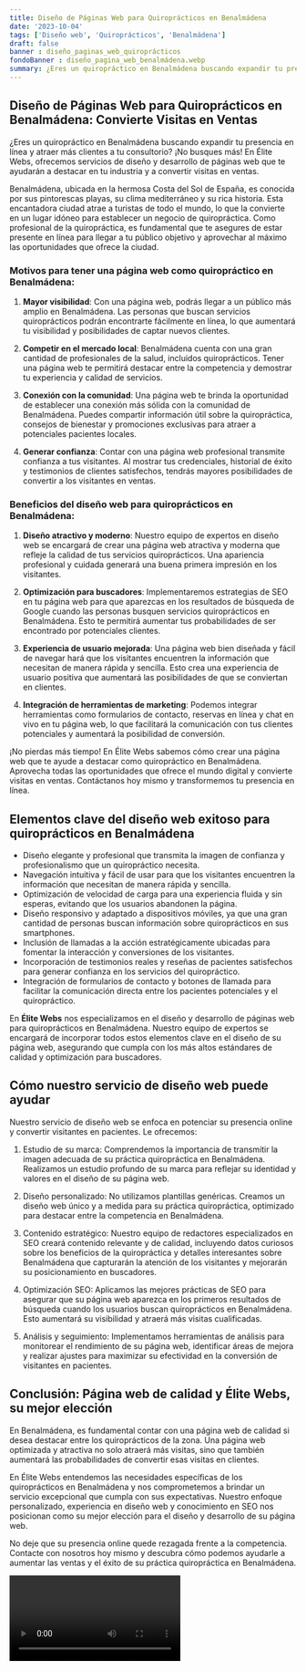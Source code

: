 ```yaml
---
title: Diseño de Páginas Web para Quiroprácticos en Benalmádena
date: '2023-10-04'
tags: ['Diseño web', 'Quiroprácticos', 'Benalmádena']
draft: false
banner : diseño_paginas_web_quiroprácticos
fondoBanner : diseño_pagina_web_benalmádena.webp
summary: ¿Eres un quiropráctico en Benalmádena buscando expandir tu presencia en línea y atraer más clientes a tu consultorio? ¡No busques más! En Élite Webs, ofrecemos servicios de diseño y desarrollo de páginas web que te ayudarán a destacar en tu industria y a convertir visitas en ventas.
---
```


## Diseño de Páginas Web para Quiroprácticos en Benalmádena: Convierte Visitas en Ventas

¿Eres un quiropráctico en Benalmádena buscando expandir tu presencia en línea y atraer más clientes a tu consultorio? ¡No busques más! En Élite Webs, ofrecemos servicios de diseño y desarrollo de páginas web que te ayudarán a destacar en tu industria y a convertir visitas en ventas.

Benalmádena, ubicada en la hermosa Costa del Sol de España, es conocida por sus pintorescas playas, su clima mediterráneo y su rica historia. Esta encantadora ciudad atrae a turistas de todo el mundo, lo que la convierte en un lugar idóneo para establecer un negocio de quiropráctica. Como profesional de la quiropráctica, es fundamental que te asegures de estar presente en línea para llegar a tu público objetivo y aprovechar al máximo las oportunidades que ofrece la ciudad.

### Motivos para tener una página web como quiropráctico en Benalmádena:

1. **Mayor visibilidad**: Con una página web, podrás llegar a un público más amplio en Benalmádena. Las personas que buscan servicios quiroprácticos podrán encontrarte fácilmente en línea, lo que aumentará tu visibilidad y posibilidades de captar nuevos clientes.

2. **Competir en el mercado local**: Benalmádena cuenta con una gran cantidad de profesionales de la salud, incluidos quiroprácticos. Tener una página web te permitirá destacar entre la competencia y demostrar tu experiencia y calidad de servicios.

3. **Conexión con la comunidad**: Una página web te brinda la oportunidad de establecer una conexión más sólida con la comunidad de Benalmádena. Puedes compartir información útil sobre la quiropráctica, consejos de bienestar y promociones exclusivas para atraer a potenciales pacientes locales.

4. **Generar confianza**: Contar con una página web profesional transmite confianza a tus visitantes. Al mostrar tus credenciales, historial de éxito y testimonios de clientes satisfechos, tendrás mayores posibilidades de convertir a los visitantes en ventas.

### Beneficios del diseño web para quiroprácticos en Benalmádena:

1. **Diseño atractivo y moderno**: Nuestro equipo de expertos en diseño web se encargará de crear una página web atractiva y moderna que refleje la calidad de tus servicios quiroprácticos. Una apariencia profesional y cuidada generará una buena primera impresión en los visitantes.

2. **Optimización para buscadores**: Implementaremos estrategias de SEO en tu página web para que aparezcas en los resultados de búsqueda de Google cuando las personas busquen servicios quiroprácticos en Benalmádena. Esto te permitirá aumentar tus probabilidades de ser encontrado por potenciales clientes.

3. **Experiencia de usuario mejorada**: Una página web bien diseñada y fácil de navegar hará que los visitantes encuentren la información que necesitan de manera rápida y sencilla. Esto crea una experiencia de usuario positiva que aumentará las posibilidades de que se conviertan en clientes.

4. **Integración de herramientas de marketing**: Podemos integrar herramientas como formularios de contacto, reservas en línea y chat en vivo en tu página web, lo que facilitará la comunicación con tus clientes potenciales y aumentará la posibilidad de conversión.

¡No pierdas más tiempo! En Élite Webs sabemos cómo crear una página web que te ayude a destacar como quiropráctico en Benalmádena. Aprovecha todas las oportunidades que ofrece el mundo digital y convierte visitas en ventas. Contáctanos hoy mismo y transformemos tu presencia en línea.

<GifSeo />

<Cta />

## Elementos clave del diseño web exitoso para quiroprácticos en Benalmádena

- Diseño elegante y profesional que transmita la imagen de confianza y profesionalismo que un quiropráctico necesita.
- Navegación intuitiva y fácil de usar para que los visitantes encuentren la información que necesitan de manera rápida y sencilla.
- Optimización de velocidad de carga para una experiencia fluida y sin esperas, evitando que los usuarios abandonen la página.
- Diseño responsivo y adaptado a dispositivos móviles, ya que una gran cantidad de personas buscan información sobre quiroprácticos en sus smartphones.
- Inclusión de llamadas a la acción estratégicamente ubicadas para fomentar la interacción y conversiones de los visitantes.
- Incorporación de testimonios reales y reseñas de pacientes satisfechos para generar confianza en los servicios del quiropráctico.
- Integración de formularios de contacto y botones de llamada para facilitar la comunicación directa entre los pacientes potenciales y el quiropráctico.

En **Élite Webs** nos especializamos en el diseño y desarrollo de páginas web para quiroprácticos en Benalmádena. Nuestro equipo de expertos se encargará de incorporar todos estos elementos clave en el diseño de su página web, asegurando que cumpla con los más altos estándares de calidad y optimización para buscadores.

## Cómo nuestro servicio de diseño web puede ayudar

Nuestro servicio de diseño web se enfoca en potenciar su presencia online y convertir visitantes en pacientes. Le ofrecemos:

1. Estudio de su marca: Comprendemos la importancia de transmitir la imagen adecuada de su práctica quiropráctica en Benalmádena. Realizamos un estudio profundo de su marca para reflejar su identidad y valores en el diseño de su página web.

2. Diseño personalizado: No utilizamos plantillas genéricas. Creamos un diseño web único y a medida para su práctica quiropráctica, optimizado para destacar entre la competencia en Benalmádena.

3. Contenido estratégico: Nuestro equipo de redactores especializados en SEO creará contenido relevante y de calidad, incluyendo datos curiosos sobre los beneficios de la quiropráctica y detalles interesantes sobre Benalmádena que capturarán la atención de los visitantes y mejorarán su posicionamiento en buscadores.

4. Optimización SEO: Aplicamos las mejores prácticas de SEO para asegurar que su página web aparezca en los primeros resultados de búsqueda cuando los usuarios buscan quiroprácticos en Benalmádena. Esto aumentará su visibilidad y atraerá más visitas cualificadas.

5. Análisis y seguimiento: Implementamos herramientas de análisis para monitorear el rendimiento de su página web, identificar áreas de mejora y realizar ajustes para maximizar su efectividad en la conversión de visitantes en pacientes.

## Conclusión: Página web de calidad y Élite Webs, su mejor elección

En Benalmádena, es fundamental contar con una página web de calidad si desea destacar entre los quiroprácticos de la zona. Una página web optimizada y atractiva no solo atraerá más visitas, sino que también aumentará las probabilidades de convertir esas visitas en clientes.

En Élite Webs entendemos las necesidades específicas de los quiroprácticos en Benalmádena y nos comprometemos a brindar un servicio excepcional que cumpla con sus expectativas. Nuestro enfoque personalizado, experiencia en diseño web y conocimiento en SEO nos posicionan como su mejor elección para el diseño y desarrollo de su página web.

No deje que su presencia online quede rezagada frente a la competencia. Contacte con nosotros hoy mismo y descubra cómo podemos ayudarle a aumentar las ventas y el éxito de su práctica quiropráctica en Benalmádena.

<Video />

<CtaBot job='Quiroprácticos' city='Benalmádena'/>

<Gmaps query='Benalmádena+españa+maps' />
